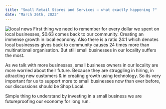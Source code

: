 ```yaml
---
title: "Small Retail Stores and Services – what exactly happening ?"
date: "March 26th, 2023"
---
```


<img src="/locals/local6.png" alt="local news" />
First thing we need to remember for every dollar we spent on local businesses, $0.63
comes back to our community. Creating an immense growth in local economy. Also there
is a ratio 24:1 which denotes local businesses gives back to community causes 24
times more than multinational organisation. But still small businesses in our locality
suffers the most.

As we talk with more businesses, small business owners in our locality are more worried about their future. Because they are struggling in hiring, in attracting new customers & in creating growth using technology. So its very important for us to support more to small businesses now than ever before, our discussions should be Shop Local.

Simple thing to understand by investing in a small business we are futureproofing our economy for long run.

